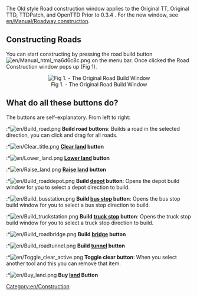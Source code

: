 The Old style Road construction window applies to the Original TT, Original TTD, TTDPatch, and OpenTTD Prior to 0.3.4 . For the new window, see [[en/Manual/Roadway construction]].

==Constructing Roads==
You can start constructing by pressing the road build button [[File:en/Manual html ma6d6c8c.png]] on the menu bar. Once clicked the Road Construction window pops up (Fig 1). 

<center>[[File:en/Road construction.png|center|none|frame|Fig 1. - The Original Road Build Window]]
</center>

==What do all these buttons do?==
The buttons are self-explanatory. From left to right:

:*[[File:en/Build road.png]] '''Build road buttons''': Builds a road in the selected direction, you can click and drag for all roads.
:*[[File:en/Clear title.png]] '''[[en/Manual/Landscaping|Clear land]] button'''
:*[[File:en/Lower land.png]] '''[[en/Manual/Landscaping|Lower land]] button'''
:*[[File:en/Raise land.png]] '''[[en/Manual/Landscaping|Raise land]] button'''
:*[[File:en/Build roaddepot.png]] '''Build [[en/Manual/Depots|depot]] button''': Opens the depot build window for you to select a depot direction to build.
:*[[File:en/Build busstation.png]] '''Build [[en/Manual/Stations#bus-stations|bus stop]] button''': Opens the bus stop build window for you to select a bus stop direction to build.
:*[[File:en/Build truckstation.png]] '''Build [[en/Manual/Stations#truck-stations|truck stop]] button''': Opens the truck stop build window for you to select a truck stop direction to build.
:*[[File:en/Build roadbridge.png]] '''Build [[en/Manual/Bridges|bridge]] button'''
:*[[File:en/Build roadtunnel.png]] '''Build [[en/Manual/Tunnels|tunnel]] button'''
:*[[File:en/Toggle clear active.png]] '''Toggle clear button''': When you select another tool and this you can remove that item.
:*[[File:en/Buy land.png]] '''Buy [[en/Manual/Land|land]] Button'''
[[Category:en/Construction]]